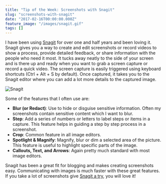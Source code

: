 ```yaml
---
title: "Tip of the Week: Screenshots with Snagit"
slug: "screenshots-with-snagit"
date: "2017-02-16T00:00:00.000Z"
feature_image: "/images/snagit.gif"
tags: []
---
```


I have been using [Snagit](https://www.techsmith.com/screen-capture.html) for over one and half years and been loving it. Snagit gives you a way to create and edit screenshots or record videos to show a process, provide detailed feedback, or share information with the people who need it most. It tucks away neatly to the side of your screen and is there up and ready when you want to grab a screen capture or record a quick video. The screen capture is easily triggered using keyboard shortcuts (Ctrl + Alt + S by default). Once captured, it takes you to the Snagit editor where you can add a lot more details to the captured image.

![Snagit](/images/snagit.gif)

Some of the features that I often use are:

*   **Blur (or Redact)**: Use to hide or disguise sensitive information. Often my screenshots contain sensitive content which I want to blur.
*   **Step**: Add a series of numbers or letters to label steps or items in a capture. This feature helps in guiding a step by step process in a screenshot.
*   **Crop**: Common feature in all image editors.
*   **Spotlight & Magnify**: Magnify, blur or dim a selected area of the picture. This feature is useful to highlight specific parts of the image.
*   **Callouts, Text, and Arrows**: Again pretty much standard with most image editors.

Snagit has been a great fit for blogging and makes creating screenshots easy. Communicating with images is much faster with these great features. If you take a lot of screenshots give [Snagit a try](https://www.techsmith.com/download/snagit/), you will love it!